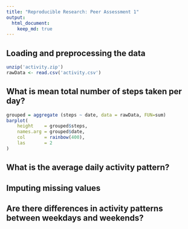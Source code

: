 ```yaml
---
title: "Reproducible Research: Peer Assessment 1"
output: 
  html_document:
    keep_md: true
---
```



## Loading and preprocessing the data
```r
unzip('activity.zip')
rawData <- read.csv('activity.csv')
```


## What is mean total number of steps taken per day?
```r
grouped = aggregate (steps ~ date, data = rawData, FUN=sum)
barplot(
    height    = grouped$steps, 
    names.arg = grouped$date,
    col       = rainbow(400), 
    las       = 2
)


```

## What is the average daily activity pattern?



## Imputing missing values



## Are there differences in activity patterns between weekdays and weekends?

